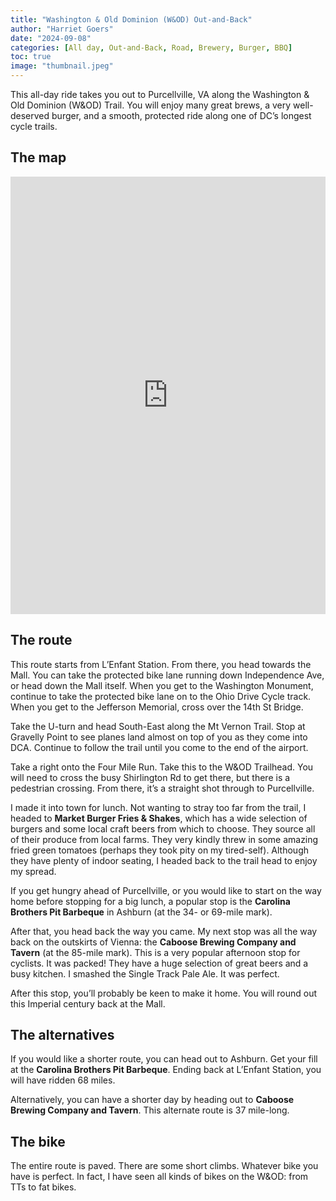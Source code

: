 ```yaml
---
title: "Washington & Old Dominion (W&OD) Out-and-Back"
author: "Harriet Goers"
date: "2024-09-08"
categories: [All day, Out-and-Back, Road, Brewery, Burger, BBQ]
toc: true
image: "thumbnail.jpeg"
---
```


This all-day ride takes you out to Purcellville, VA along the Washington & Old Dominion (W&OD) Trail. You will enjoy many great brews, a very well-deserved burger, and a smooth, protected ride along one of DC's longest cycle trails.

## The map

<iframe src="https://ridewithgps.com/embeds?type=route&amp;id=48467101&amp;sampleGraph=true" style="width: 1px; min-width: 100%; height: 700px; border: none;" scrolling="no">

</iframe>

## The route

This route starts from L'Enfant Station. From there, you head towards the Mall. You can take the protected bike lane running down Independence Ave, or head down the Mall itself. When you get to the Washington Monument, continue to take the protected bike lane on to the Ohio Drive Cycle track. When you get to the Jefferson Memorial, cross over the 14th St Bridge.

Take the U-turn and head South-East along the Mt Vernon Trail. Stop at Gravelly Point to see planes land almost on top of you as they come into DCA. Continue to follow the trail until you come to the end of the airport.

Take a right onto the Four Mile Run. Take this to the W&OD Trailhead. You will need to cross the busy Shirlington Rd to get there, but there is a pedestrian crossing. From there, it's a straight shot through to Purcellville.

I made it into town for lunch. Not wanting to stray too far from the trail, I headed to **Market Burger Fries & Shakes**, which has a wide selection of burgers and some local craft beers from which to choose. They source all of their produce from local farms. They very kindly threw in some amazing fried green tomatoes (perhaps they took pity on my tired-self). Although they have plenty of indoor seating, I headed back to the trail head to enjoy my spread.

::: callout-tip
If you get hungry ahead of Purcellville, or you would like to start on the way home before stopping for a big lunch, a popular stop is the **Carolina Brothers Pit Barbeque** in Ashburn (at the 34- or 69-mile mark).
:::

After that, you head back the way you came. My next stop was all the way back on the outskirts of Vienna: the **Caboose Brewing Company and Tavern** (at the 85-mile mark). This is a very popular afternoon stop for cyclists. It was packed! They have a huge selection of great beers and a busy kitchen. I smashed the Single Track Pale Ale. It was perfect.

After this stop, you'll probably be keen to make it home. You will round out this Imperial century back at the Mall.

## The alternatives

If you would like a shorter route, you can head out to Ashburn. Get your fill at the **Carolina Brothers Pit Barbeque**. Ending back at L'Enfant Station, you will have ridden 68 miles.

Alternatively, you can have a shorter day by heading out to **Caboose Brewing Company and Tavern**. This alternate route is 37 mile-long.

## The bike

The entire route is paved. There are some short climbs. Whatever bike you have is perfect. In fact, I have seen all kinds of bikes on the W&OD: from TTs to fat bikes.

